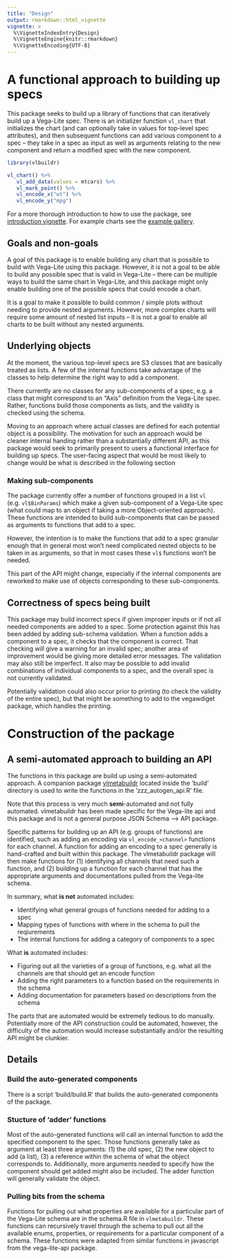 ```yaml
---
title: "Design"
output: rmarkdown::html_vignette
vignette: >
  %\VignetteIndexEntry{Design}
  %\VignetteEngine{knitr::rmarkdown}
  %\VignetteEncoding{UTF-8}
---
```


# A functional approach to building up specs

This package seeks to build up a library of functions that can iteratively build up a Vega-Lite spec. There is an initializer function `vl_chart` that initializes the chart (and can optionally take in values for top-level spec attributes), and then subsequent functions can add various component to a spec -- they take in a spec as input as well as arguments relating to the new component and return a modified spec with the new component. 


```r
library(vlbuildr)

vl_chart() %>%
   vl_add_data(values = mtcars) %>%
   vl_mark_point() %>%
   vl_encode_x("wt") %>%
   vl_encode_y("mpg")
```

For a more thorough introduction to how to use the package, see [introduction vignette](https://vegawidget.github.io/vlbuildr/articles/articles/introduction.html). For example charts see the [example gallery](https://vegawidget.github.io/vlbuildr/articles/articles/example_gallery.html).

## Goals and non-goals

A goal of this package is to enable building any chart that is possible to build with Vega-Lite using this package. However, it is not a goal to be able to build any possible spec that is valid in Vega-Lite -- there can be multiple ways to build the same chart in Vega-Lite, and this package might only enable building one of the possible specs that could encode a chart.

It is a goal to make it possible to build common / simple plots without needing to provide nested arguments. However, more complex charts will require some amount of nested list inputs -- it is not a goal to enable all charts to be built without any nested arguments.

## Underlying objects

At the moment, the various top-level specs are S3 classes that are basically treated as lists. A few of the internal functions take advantage of the classes to help determine the right way to add a component.

There currently are no classes for any sub-components of a spec, e.g. a class that might correspond to an "Axis" definition from the Vega-Lite spec. Rather, functions build those components as lists, and the validity is checked using the schema.

Moving to an approach where actual classes are defined for each potential object is a possibility. The motivation for such an approach would be cleaner internal handing rather than a substantially different API, as this package would seek to primarily present to users a functional interface for building up specs.  The user-facing aspect that would be most likely to change would be what is described in the following section


### Making sub-components

The package currently offer a number of functions grouped in a list `vl` (e.g. `vl$BinParams`) which make a given sub-component of a Vega-Lite spec (what could map to an object if taking a more Object-oriented approach).  These functions are intended to build sub-components that can be passed as arguments to functions that add to a spec. 

However, the intention is to make the functions that add to a spec granular enough that in general most won't need complicated nested objects to be taken in as arguments, so that in most cases these `vl$` functions won't be needed.

This part of the API might change, especially if the internal components are reworked to make use of objects corresponding to these sub-components.

## Correctness of specs being built

This package may build incorrect specs if given improper inputs or if not all needed components are added to a spec. Some protection against this has been added by adding sub-schema validation.  When a function adds a component to a spec, it checks that the component is correct. That checking will give a warning for an invalid spec; another area of improvement would be giving more detailed error messages. The validation may also still be imperfect. It also may be possible to add invalid combinations of individual components to a spec, and the overall spec is not currently validated.

Potentially validation could also occur prior to printing (to check the validity of the entire spec), but that might be something to add to the vegawdiget package, which handles the printing.  

# Construction of the package

## A semi-automated approach to building an API

The functions in this package are build up using a semi-automated approach. A companion package [vlmetabuildr](https://github.com/vegawidget/vlbuildr/tree/master/build/vlmetabuildr) located inside the 'build' directory is used to write the functions in the 'zzz_autogen_api.R' file.  

Note that this process is very much **semi**-automated and not fully automated. vlmetabuildr has been made specific for the Vega-lite api and this package and is not a general purpose JSON Schema --> API package.  

Specific patterns for building up an API (e.g. groups of functions) are identified, such as adding an encoding via `vl_encode_<channel>` functions for each channel.  A function for adding an encoding to a spec generally is hand-crafted and built within this package.  The vlmetabuildr package will then make functions for (1) identifying all channels that need such a function, and (2) building up a function for each channel that has the appropriate arguments and documentations pulled from the Vega-lite schema.  

In summary, what **is not** automated includes:

* Identifying what general groups of functions needed for adding to a spec
* Mapping types of functions with where in the schema to pull the reqiurements
* The internal functions for adding a category of components to a spec

What **is** automated includes:

* Figuring out all the varieties of a group of functions, e.g. what all the channels are that should get an encode function
* Adding the right parameters to a function based on the requirements in the schema
* Adding documentation for parameters based on descriptions from the schema

The parts that are automated would be extremely tedious to do manually. Potentially more of the API construction could be automated, however, the difficulty of the automation would increase substantially and/or the resulting API might be clunkier.

## Details

### Build the auto-generated components

There is a script 'build/build.R' that builds the auto-generated components of the package.

### Stucture of 'adder' functions

Most of the auto-generated functions will call an internal function to add the specified component to the spec. Those functions generally take as argument at least three arguments: (1) the old spec, (2) the new object to add (a list), (3) a reference within the schema of what the object corresponds to.  Additionally, more arguments needed to specify how the component should get added might also be included.  The adder function will generally validate the object.  

### Pulling bits from the schema

Functions for pulling out what properties are available for a particular part of the Vega-Lite schema are in the schema.R file in `vlmetabuildr`. These functions can recursively travel through the schema to pull out all the available enums, properties, or requirements for a particular component of a schema.  These functions were adapted from similar functions in javascript from the vega-lite-api package.

